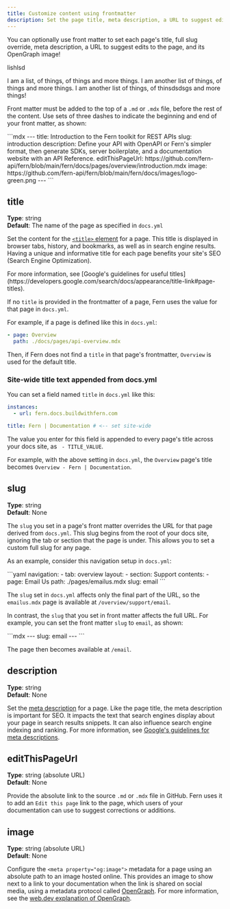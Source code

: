 ---
title: Customize content using frontmatter
description: Set the page title, meta description, a URL to suggest edits to the page, and its OpenGraph image by using frontmatter.
---

You can optionally use front matter to set each page's title, full slug override, meta description, a URL to suggest edits to the page, and its OpenGraph image!

lishlsd

I am a list, of things, of things and more things.
I am another list of things, of things and more things.
I am another list of things, of thinsdsdsgs and more things!

Front matter must be added to the top of a `.md` or `.mdx` file, before the rest of the content. Use sets of three dashes to indicate the beginning and end of your front matter, as shown:

<CodeBlock title="Example front matter">
```mdx
---
title: Introduction to the Fern toolkit for REST APIs
slug: introduction
description: Define your API with OpenAPI or Fern's simpler format, then generate SDKs, server boilerplate, and a documentation website with an API Reference. 
editThisPageUrl: https://github.com/fern-api/fern/blob/main/fern/docs/pages/overview/introduction.mdx
image: https://github.com/fern-api/fern/blob/main/fern/docs/images/logo-green.png
---
```

</CodeBlock>

## title

**Type**: string<br />
**Default**: The name of the page as specified in `docs.yml`

Set the content for the [`<title>` element](https://web.dev/learn/html/document-structure#document_title) for a page. This title is displayed in browser tabs, history, and bookmarks, as well as in search engine results. Having a unique and informative title for each page benefits your site's SEO (Search Engine Optimization).

<Tip title="Tip">
  For more information, see [Google's guidelines for useful
  titles](https://developers.google.com/search/docs/appearance/title-link#page-titles).
</Tip>

If no `title` is provided in the frontmatter of a page, Fern uses the value for that page in `docs.yml`.

For example, if a page is defined like this in `docs.yml`:

<CodeBlock title="docs.yml">

```yaml
- page: Overview
  path: ./docs/pages/api-overview.mdx
```

</CodeBlock>

Then, if Fern does not find a `title` in that page's frontmatter, `Overview` is used for the default title.

### Site-wide title text appended from docs.yml

You can set a field named `title` in `docs.yml` like this:

<CodeBlock title='docs.yml'>

```yaml
instances:
  - url: fern.docs.buildwithfern.com

title: Fern | Documentation # <-- set site-wide
```

</CodeBlock>

The value you enter for this field is appended to every page's title across your docs site, as ` - TITLE_VALUE`.

For example, with the above setting in `docs.yml`, the `Overview` page's title becomes `Overview - Fern | Documentation`.

## slug

**Type**: string<br />
**Default**: None

The `slug` you set in a page's front matter overrides the URL for that page derived from `docs.yml`. This slug begins from the root of your docs site, ignoring the tab or section that the page is under. This allows you to set a custom full slug for any page.

As an example, consider this navigation setup in `docs.yml`:

<CodeBlock title='docs.yml navigation example'>
```yaml
navigation:
  - tab: overview
    layout:
      - section: Support
        contents:
          - page: Email Us
            path: ./pages/emailus.mdx
            slug: email
```
</CodeBlock>

The `slug` set in `docs.yml` affects only the final part of the URL, so the `emailus.mdx` page is available at `/overview/support/email`.

In contrast, the `slug` that you set in front matter affects the full URL. For example, you can set the front matter `slug` to `email`, as shown:

<CodeBlock title='Front matter in emailus.mdx'>
```mdx
---
slug: email
---
```
</CodeBlock>

The page then becomes available at `/email`. 

## description
  
**Type**: string<br />
**Default**: None

Set the [meta description](https://web.dev/learn/html/metadata#description) for a page. Like the page title, the meta description is important for SEO. It impacts the text that search engines display about your page in search results snippets. It can also influence search engine indexing and ranking. For more information, see [Google's guidelines for meta descriptions](https://developers.google.com/search/docs/appearance/snippet#meta-descriptions).

## editThisPageUrl

**Type**: string (absolute URL)<br />
**Default**: None

Provide the absolute link to the source `.md` or `.mdx` file in GitHub. Fern uses it to add an `Edit this page` link to the page, which users of your documentation can use to suggest corrections or additions.

## image

**Type**: string (absolute URL)<br />
**Default**: None

Configure the `<meta property="og:image">` metadata for a page using an absolute path to an image hosted online. This provides an image to show next to a link to your documentation when the link is shared on social media, using a metadata protocol called [OpenGraph](https://ogp.me/). For more information, see the [web.dev explanation of OpenGraph](https://web.dev/learn/html/metadata#open_graph).
